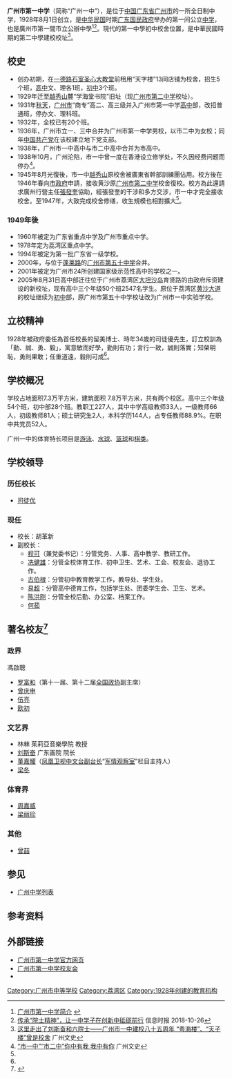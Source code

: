 {{Infobox_School | name = 广州市第一中学<br/>Guangzhou No.1 Middle School 
| image = 
| motto =勤·诚·勇·毅
| established =  1928年8月1日
| type = 广东省一级学校<br/>广东省国家级示范性高中
| principal = 
| faculty =  
| enrollment =  
| free_label = 级别
| free_text = 初中三年全日制<br/>高中三年全日制
| district  = 
| address = {{CHN}}[[廣東省|廣東省]][[廣州市|廣州市]]<br/>高中部：[[荔灣區|荔灣區]][[大坦沙岛|大坦沙岛]]育贤路30號<br/>初中部：荔灣區[[黄沙大道|黄沙大道]]54号
| information = 
| website =  http://www.gzsyz.com
}}
{{multiple image | direction=vertical | width=275 | align=right
| header = 
| image1 = GZ No. 1 Middle School.jpg | caption1 = 初中部（黃沙校區）
| image2 = 广州市第一中学f - 综合生活区 panoramio.jpg | caption2 = 高中部（河沙校區）
}}
'''广州市第一中学'''（简称“广州一中”），是位于[[中华人民共和国|中国]][[广东省|广东省]][[广州市|广州市]]的一所全日制中学，1928年8月1日创立，是[[中华民国|中华民国]]时期[[广东|广东]][[国民政府|国民政府]]举办的第一间公立[[中学|中学]]，也是廣州市第一間市立公辦中學<ref>[http://www.gzsyz.com/djgz/aspx/gzsyz/art_img_text.aspx?0865E9A1799465079D311D8C43CC0C9A= 广州市第一中学简介] {{webarchive|url=https://web.archive.org/web/20110726001229/http://www.gzsyz.com/djgz/aspx/gzsyz/art_img_text.aspx?0865E9A1799465079D311D8C43CC0C9A= |date=2011-07-26 }}</ref><ref name=":0">[http://epaper.xxsb.com/html/content/2018-10/26/content_783388.html 传承“院士精神”，让一中学子在创新中砥砺前行] {{Wayback|url=http://epaper.xxsb.com/html/content/2018-10/26/content_783388.html |date=20200717095848 }} 信息时报 2018-10-26</ref>。現代的第一中學初中校舍位置，是中華民國時期的第二中學建校校址<ref>[http://www.gzzxws.gov.cn/gxsl/gzwb/lsjq/201311/t20131105_32476.htm 这里走出了刘斯奋和六院士——广州市一中建校八十五周年 “粤海楼”、“天子楼”曾是校舍] {{Wayback|url=http://www.gzzxws.gov.cn/gxsl/gzwb/lsjq/201311/t20131105_32476.htm |date=20200718174654 }} 广州文史</ref>。

== 校史 ==
*创办初期，在[[一德路|一德路]][[石室圣心大教堂|石室圣心大教堂]]前租用“天字楼”13间店铺为校舍，招生5个班，[[高中|高中]]文、理各1班，[[初中|初中]]3个班。
*1929年迁至[[越秀山|越秀山]]麓“学海堂书院”旧址（现[[广州市第二中学|广州市第二中学]]校址）。
*1931年[[秋天|秋天]]，[[广州市|广州市]]“商专”高二、高三级并入广州市第一中学[[高中|高中]]部，改招普通班，停办文、理科班。
*1932年，全校已有20个班。
*1936年，广州市立一、三中合并为广州市第一中学男校，以市二中为女校；同年[[中国共产党|中国共产党]]在该校建立地下党支部。
*1938年，广州市一中高中与市二中高中合并为市高中。
*1938年10月，广州沦陷，市一中曾一度在香港设立修学处，不久因经费问题而停办<ref name=":1">[http://www.gzzxws.gov.cn/gxsl/zts/yczg/201704/t20170418_40641.htm “市一中”“市二中”你中有我 我中有你] {{Wayback|url=http://www.gzzxws.gov.cn/gxsl/zts/yczg/201704/t20170418_40641.htm |date=20200717102533 }} 广州文史</ref>。
*1945年8月光復後，市一中[[越秀山|越秀山]]原校舍被廣東省幹部訓練團佔用。校方後在1946年春向[[廣州市政府|市政府]]申請，接收黄沙原[[广州市第二中学|广州市第二中学]]校舍復校。校方為此還請求廣州行營主任[[張發奎|張發奎]]協助，經張發奎的干涉和多方交涉，市一中才完全接收校舍。至1947年，大致完成校舍修缮，收生規模也相對擴大<ref name=":1" />。

=== 1949年後 ===
*1960年被定为广东省重点中学及广州市重点中学。
*1978年定为荔湾区重点中学。
*1994年被定为第一批广东省一级学校。
*2000年，与位于[[蓬萊路_(廣州)|蓬莱路]]的[[广州市第五十中学|广州市第五十中学]]合并。
*2001年被定为广州市24所创建国家级示范性高中的学校之一。
*2005年8月31日高中部迁往位于广州市荔湾区[[大坦沙岛|大坦沙岛]]育贤路的由政府斥资建设的新校址，现有高中三个年级50个班2547名学生。原位于荔湾区[[黄沙大道|黄沙大道]]的校址继续为[[初中|初中]]部，原广州市第五十中学校址改为广州市一中实验学校。

== 立校精神 ==
1928年被政府委任為首任校長的留美博士、時年34歲的司徒優先生，訂立校訓為「勤、誠、勇、毅」，寓意敏而好學，勤則有功；言行一致，誠則落實；知榮明恥，勇則果敢；任重道遠，毅則可成<ref name=":0" />。

== 学校概况 ==
学校占地面积7.3万平方米，建筑面积 7.8万平方米，共有两个校区。高中三个年级54个班，初中部28个班。教职工227人，其中中学高级教师33人，一级教师66人，初级教师81人；硕士研究生2人，本科学历144人，占专任教师88.9%。在职中共党员52人。

广州一中的体育特长项目是[[游泳|游泳]]、[[水球|水球]]、[[篮球|篮球]]和[[棋类|棋类]]。

== 学校领导 ==
=== 历任校长 ===
*[[司徒优|司徒优]]

=== 现任 ===
*校长：胡革新
*副校长：
**[[程可|程可]]（兼党委书记）：分管党务、人事、高中教学、教研工作。
**[[冼健雄|冼健雄]]：分管全校体育工作、初中卫生、艺术、工会、校友会、退协工作。
**[[古伯根|古伯根]]：分管初中教育教学工作，教导处、学生处。
**[[易超|易超]]：分管高中德育工作，包括学生处、团委学生会、卫生、艺术。
**[[陈洪刚|陈洪刚]]：分管全校后勤、办公室、档案工作。
**[[何茹|何茹]]

== 著名校友<ref>{{Cite web |url=http://news.sina.com.cn/c/2008-10-19/040614595438s.shtml |title=广州一中80岁了 |access-date=2009-10-19 |archive-date=2019-09-22 |archive-url=https://web.archive.org/web/20190922201253/http://news.sina.com.cn/c/2008-10-19/040614595438s.shtml }}</ref> ==
=== 政界 ===
馮啟聰
*[[罗富和|罗富和]]（第十一届、第十二届[[全国政协|全国政协]]副主席）
*[[曾庆申|曾庆申]]
*[[伍亮|伍亮]]
*[[欧初|欧初]]

===文艺界===
* 林㯤 茱莉亞音樂學院 教授
*[[刘斯奋|刘斯奋]] 广东画院 院长
*[[董嘉耀|董嘉耀]]（[[凤凰卫视中文台副台长|凤凰卫视中文台副台长]]“[[军情观察室|军情观察室]]”栏目主持人）
*[[梁冬|梁冬]]

===体育界===
*[[周嘉威|周嘉威]]
*[[梁丽珍|梁丽珍]]

===其他===
*[[曾喆|曾喆]]

== 参见 ==
* [[广州中学列表|广州中学列表]]

== 参考资料 ==
{{reflist}}

== 外部链接 ==
* [https://web.archive.org/web/20120110091552/http://www.gzsyz.com/ 广州市第一中学官方网页]
* [http://www.gzyzxyh.com 广州市第一中学校友会] {{Wayback|url=http://www.gzyzxyh.com/ |date=20081228130037 }}
* {{Commons category-inline|Guangzhou_No._1_Middle_School|广州市第一中学}}
[[Category:广州市中等学校|Category:广州市中等学校]]
[[Category:荔湾区|Category:荔湾区]]
[[Category:1928年创建的教育机构|Category:1928年创建的教育机构]]